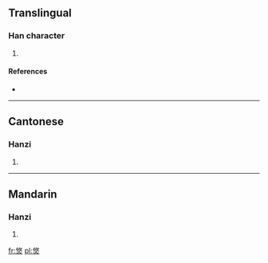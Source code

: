 ==Translingual==

===Han character===
{{Han char|rn=86|rad=火|as=07|sn=11|four=2880<sub>9</sub>|canj=人大火 (OKF)}}

# {{defn|Han|sort=火07}}

====References====
* {{Han ref|kx=0672.120|dkj=19067|hdz=32204.190|uh=7102|ud=28930|bh=D65A|bd=54874}}

----

==Cantonese==

===Hanzi===
{{yue-hanzi|jyut=|y=suk1}}

# {{defn|Cantonese|sort=火07}}

----

==Mandarin==

===Hanzi===
{{cmn-hanzi|pin=[[shú]] ([[shu2]])|wg=shu<sup>2</sup>}}

# {{defn|Mandarin|sort=火07}}

[[fr:焂]]
[[pl:焂]]